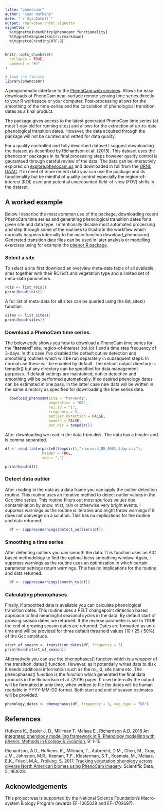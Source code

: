 ```yaml
---
title: "phenocamr"
author: "Koen Hufkens"
date: "`r Sys.Date()`"
output: rmarkdown::html_vignette
vignette: >
  %\VignetteIndexEntry{phenocamr functionality}
  %\VignetteEngine{knitr::rmarkdown}
  %\VignetteEncoding{UTF-8}
---
```


```r
knitr::opts_chunk$set(
  collapse = TRUE,
  comment = "#>"
)

# load the library
library(phenocamr)

```

A programmatic interface to the [PhenoCam web services](https://phenocam.sr.unh.edu/). Allows for easy downloads of PhenoCam near-surface remote sensing time series directly to your R workspace or your computer. Post-processing allows for the smoothing of the time-series and the calculation of phenological transition dates as a final product.

The package gives access to the latest generated PhenoCam time series (at most 1-day old for running sites) and allows for the extraction of up-to-date phenological transition dates. However, the data acquired through the package will not be curated and vetted for data quality.

For a quality controlled and fully described dataset I suggest downloading the dataset as described by Richardson et al. (2018). This dataset uses the phenocamr packages in its final processing steps however quality control is gauranteed through careful review of the data. The data can be interactivly explored on [explore.phenocam.us](http://explore.phenocam.us) and downloaded in full from the [ORNL DAAC](https://daac.ornl.gov/cgi-bin/dsviewer.pl?ds_id=1511). If in need of more recent data you can use the package and its functionality but be mindful of quality control especially the region-of-interest (ROI) used and potential unaccounted field-of-view (FOV) shifts in the dataset.

## A worked example

Below I describe the most common use of the package, downloading recent PhenoCam time series and generating phenological transition dates for a given site and data type. I intentionally disable most automated processing and step through some of the routines to illustrate the workflow which normally happens internally to the main function download_phenocam(). Generated transition date files can be used in later analysis or modelling exercises using for example the [phenor R package](https://github.com/khufkens/phenor).

### Select a site

To select a site first download an overview meta-data table of all available sites together with their ROI id's and vegetation type and a limited set of meta-data parameters.

```r
rois <- list_rois()
print(head(rois))
```

A full list of meta-data for all sites can be queried using the list_sites() function.

```r
sites <- list_sites()
print(head(sites))
```

### Download a PhenoCam time series.

The below code shows you how to download a PhenoCam time series for the "**harvard**" site, region-of-interest (roi_id) 1 and a time step frequency of 3-days. In this case I've disabled the default outlier detection and smoothing routines which will be run separately in subsequent steps. In normal use these will be enabled by default. The default output directory is tempdir() but any directory can be specified for data management purposes. If default settings are maintained, outlier detection and smoothing will be performed automatically. If so desired phenology dates can be estimated in one pass. In the latter case new data will be written in the same directory as specified for downloading the time series data.

```r
  download_phenocam(site = "harvard$",
                    vegetation = "DB",
                    roi_id = "1",
                    frequency = 3,
                    outlier_detection = FALSE,
                    smooth = FALSE,
                    out_dir = tempdir())
```

After downloading we read in the data from disk. The data has a header and is comma separated.

```r
df <- read.table(paste0(tempdir(),"/harvard_DB_0001_3day.csv"),
                 header = TRUE,
                 sep = ",")

print(head(df))
```

### Detect data outlier

After reading in the data as a data frame you can apply the outlier detection routine. This routine uses an iterative method to detect outlier values in the Gcc time series. This routine filters out most spurious values due contaminiation by snow, mist, rain or otherwise very bright events. I suppress warnings as the routine is iterative and might throw warnings if it does not converge on a solution. This has no implications for the routine and data returned.

```r
  df <- suppressWarnings(detect_outliers(df))
```

### Smoothing a time series

After detecting outliers you can smooth the data. This function uses an AIC based methodology to find the opitmal loess smoothing window. Again, I suppress warnings as the routine uses an optimization in which certain parameter settings return warnings. This has no implications for the routine and data returned.

```r
  df <- suppressWarnings(smooth_ts(df))
```

### Calculating phenophases

Finally, if smoothed data is available you can calculate phenological transition dates. This routine uses a PELT changepoint detection based approach to find meaningful seasonal cycles in the data. By default start of growing season dates are returned. If the reverse parameter is set to TRUE the end of growing season dates are returned. Dates are formatted as unix time and will be provided for three default threshold values (10 / 25 / 50%) of the Gcc amplitude.

```r
start_of_season <- transition_dates(df, frequency = 3)
print(head(start_of_season))
```

Alternatively you can use the phenophases() function which is a wrapper of the transition_dates() function. However, as it potentially writes data to disk it needs additional information such as the roi_id, site name etc. The phenophases() function is the function which generated the final data products in the Richardson et al. (2018) paper. If used internally the output will be formatted in unix time, when written to file the dates will be human readable in YYYY-MM-DD format. Both start and end of season estimates will be provided.

```r
phenology_dates <- phenophases(df, frequency = 3, veg_type = "DB")
```



## References

Hufkens K., Basler J. D., Milliman T. Melaas E., Richardson A.D. 2018 [An integrated phenology modelling framework in R: Phenology modelling with phenor. Methods in Ecology & Evolution](http://onlinelibrary.wiley.com/doi/10.1111/2041-210X.12970/full), 9: 1-10.

Richardson, A.D., Hufkens, K., Milliman, T., Aubrecht, D.M., Chen, M., Gray, J.M., Johnston, M.R., Keenan, T.F., Klosterman, S.T., Kosmala, M., Melaas, E.K., Friedl, M.A., Frolking, S. 2017. [Tracking vegetation phenology across diverse North American biomes using PhenoCam imagery](https://www.nature.com/articles/sdata201828). Scientific Data, 5, 180028.

## Acknowledgements

This project was is supported by the National Science Foundation’s Macro-system Biology Program (awards EF-1065029 and EF-1702697).
